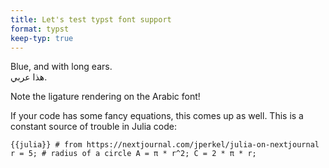 ```yaml
---
title: Let's test typst font support
format: typst
keep-typ: true
---
```


::: {}

```{=typst}
#set text(font: (
  "Papyrus",
  "Noto Sans Arabic",
))
```

Blue, and with long ears. \
هذا عربي.

:::

Note the ligature rendering on the Arabic font!

If your code has some fancy equations, this comes up as well. This is a constant source of trouble in Julia code:

```{{julia}}
# from https://nextjournal.com/jperkel/julia-on-nextjournal
r = 5; # radius of a circle
A = π * r^2;
C = 2 * π * r;
```